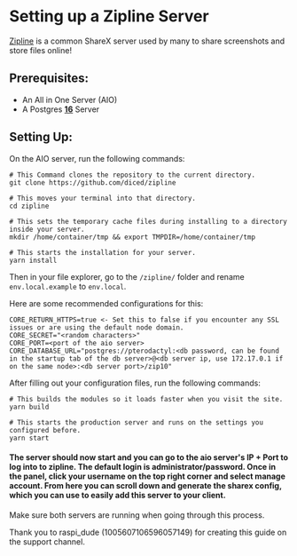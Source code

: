 # Setting up a Zipline Server

[Zipline](https://zipline.diced.sh/) is a common ShareX server used by many to share screenshots and store files online!

## Prerequisites:

- An All in One Server (AIO)
- A Postgres **<ins>16</ins>** Server

## Setting Up:

On the AIO server, run the following commands:

```text
# This Command clones the repository to the current directory.
git clone https://github.com/diced/zipline

# This moves your terminal into that directory.
cd zipline

# This sets the temporary cache files during installing to a directory inside your server.
mkdir /home/container/tmp && export TMPDIR=/home/container/tmp

# This starts the installation for your server.
yarn install
```

Then in your file explorer, go to the `/zipline/` folder and rename `env.local.example` to `env.local`.

Here are some recommended configurations for this:

```text
CORE_RETURN_HTTPS=true <- Set this to false if you encounter any SSL issues or are using the default node domain.
CORE_SECRET="<random characters>"
CORE_PORT=<port of the aio server>
CORE_DATABASE_URL="postgres://pterodactyl:<db password, can be found in the startup tab of the db server>@<db server ip, use 172.17.0.1 if on the same node>:<db server port>/zip10"
```

After filling out your configuration files, run the following commands:

```text
# This builds the modules so it loads faster when you visit the site.
yarn build

# This starts the production server and runs on the settings you configured before.
yarn start
```

#### The server should now start and you can go to the aio server's IP + Port to log into to zipline. The default login is administrator/password. Once in the panel, click your username on the top right corner and select manage account. From here you can scroll down and generate the sharex config, which you can use to easily add this server to your client.

<Tip>Make sure both servers are running when going through this process.</Tip>

<Tip>
  Thank you to raspi_dude (1005607106596057149) for creating this guide on the
  support channel.
</Tip>
